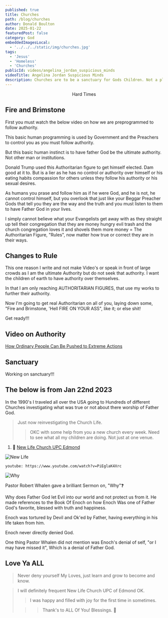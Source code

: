 ```yaml
---
published: true
title: Churches
path: /blog/churches
author: Donald Boulton
date: 2025-01-22
featuredPost: false
category: God
embeddedImagesLocal:
  - '../../../static/img/churches.jpg'
tags:
  - 'Jesus'
  - 'Homeless'
  - 'Churches'
publicId: videos/angelina_jordan_suspicious_minds
videoTitle: Angelina Jordan Suspicious Minds
description: Churches are to be a sanctuary for Gods Children. Not a playtime party place!
---
```



<Center>Hard Times</Center>

<GatsbyImage alt="Hard Times" image={getImage(props.localImages[0])} />

## Fire and Brimstone

First you must watch the below video on how we are preprogrammed to follow authority.

This basic human programming is used by Government and the Preachers to control you as you must follow authority.

But this basic human instinct is to have father God be the ultimate authority. Not other man or institutions.

Donald Trump used this Authoritarian figure to get himself elected. Dam good at it to. But is a lier as he has no control or authority over himself or his eating habits compassion for others unless they follow his authority or his sexual desires.

As humans you prase and follow him as if he were God, and he is not, he cannot control himself, but you overlook that just like your Beggar Preacher Gods that tell you they are the way and the truth and you must listen to them to have Father God in your lives.

I simply cannot believe what your Evangelists get away with as they straight up tell their congregation that they are money hungry evil trash and the church congregation loves it and shovels them more money  =  The Authoritarian Figure, "Rules", now matter how true or correct they are in their ways.

## Changes to Rule

This one reason I write and not make Video's or speak in front of large crowds as I am the ultimate Authority but do not seek that authority. I want the children of earth to have authority over themselves.

In that I am only reaching AUTHORITARIAN FIGURES, that use my works to further their authority.

Now I'm going to get real Authoritarian on all of you, laying down some, "Fire and Brimstone, 'Hell FIRE ON YOUR ASS", like it; or else shit!

Get ready!!!

## Video on Authority

[How Ordinary People Can Be Pushed to Extreme Actions](https://www.youtube.com/watch?v=o0b37tsc_dE)

<Center>

<VideoSix />

</Center>

## Sanctuary

Working on sanctuary!!!

## The below is from Jan 22nd 2023

<SingleAccordion label='Old post 2023'>

In the 1990's I traveled all over the USA going to Hundreds of different Churches investigating what was true or not about there worship of Father God.

> Just now reinvestigating the Church Life.
>
> > OKC with some help from you a new church every week. Need to see what all my children are doing. Not just at one venue.

1. 🔗 [New Life Church UPC Edmond](https://newlifeupcok.com)

![New Life](../../../static/img/new-life-logo.png)

`youtube: https://www.youtube.com/watch?v=PiEglaK4Xrc`

![Why](../../../static/img/question.png)

Pastor Robert Whalen gave a brilliant Sermon on, "Why"❓

Why does Father God let Evil into our world and not protect us from it. He made references to the Book Of Enoch on how Enoch Was one of Father God's favorite, blessed with truth and happiness.

Enoch was tortured by Devil and Ok'ed by Father, having everything in his life taken from him.

Enoch never directly denied God.

One thing Pastor Whalen did not mention was Enoch's denial of self, "or I may have missed it", Which is a denial of Father God.

## Love Ya ALL

> Never deny yourself My Loves, just learn and grow to become and know.

> I will definitely frequent New Life Church UPC of Edmond OK.
>
> > I was happy and filled with joy for the first time in sometimes.
>
> > > Thank's to ALL Of You! Blessings. 🙏

</SingleAccordion>